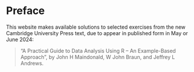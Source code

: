 # Preface {.unnumbered}

This website makes available solutions to selected exercises
from the new Cambridge University Press text, due to appear 
in published form in May or June 2024:

> "A Practical Guide to Data Analysis Using R -- An Example-Based Approach",
> by John H Maindonald, W John Braun, and Jeffrey L Andrews.
